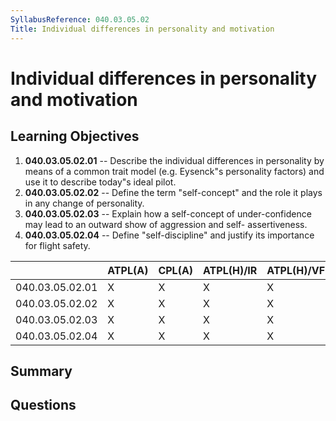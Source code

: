 ```yaml
---
SyllabusReference: 040.03.05.02
Title: Individual differences in personality and motivation
---
```


# Individual differences in personality and motivation

## Learning Objectives

1. **040.03.05.02.01** -- Describe the individual differences in personality by
   means of a common trait model (e.g. Eysenck"s personality factors) and use it
   to describe today"s ideal pilot.
2. **040.03.05.02.02** -- Define the term "self-concept" and the role it plays in
   any change of personality.
3. **040.03.05.02.03** -- Explain how a self-concept of under-confidence may lead
   to an outward show of aggression and self- assertiveness.
4. **040.03.05.02.04** -- Define "self-discipline" and justify its importance for
   flight safety.

|                 | ATPL(A) | CPL(A) | ATPL(H)/IR | ATPL(H)/VFR | CPL(H) | IR  | CBIR(A) |
| --------------- | ------- | ------ | ---------- | ----------- | ------ | --- | ------- |
| 040.03.05.02.01 | X       | X      | X          | X           | X      | X   |         |
| 040.03.05.02.02 | X       | X      | X          | X           | X      | X   |         |
| 040.03.05.02.03 | X       | X      | X          | X           | X      | X   |         |
| 040.03.05.02.04 | X       | X      | X          | X           | X      | X   |         |

## Summary

## Questions
